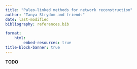 ```yaml
---
title: "Paleo-linked methods for network reconstruction"
author: "Tanya Strydom and friends"
date: last-modified
bibliography: references.bib

format:
    html:
        embed-resources: true
title-block-banner: true
---
```


**TODO**